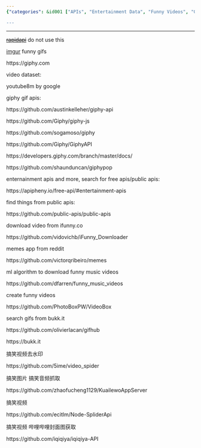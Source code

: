```yaml
---
{"categories": &id001 ["APIs", "Entertainment Data", "Funny Videos", "GIFs", "Memes", "Imgur", "Giphy"], "category": "APIs", "date": "2022-07-09 16:16:55", "description": "This article discusses APIs for accessing various forms of entertainment data, such as funny videos, GIFs, and memes from popular platforms like Imgur, Giphy, YouTube8M, ifunny.co, Reddit, and an ML algorithm specifically designed to identify humorous music videos.", "tags": *id001, "title": "Public APIs, GIF Websites Funny Video Sources"}

---
```


------

~~[rapidapi](https://rapidapi.com/)~~ do not use this

[imgur](https://pypi.org/project/imgur-scraper/) funny gifs

https://giphy.com

video dataset:

youtube8m by google

giphy gif apis:

https://github.com/austinkelleher/giphy-api

https://github.com/Giphy/giphy-js

https://github.com/sogamoso/giphy

https://github.com/Giphy/GiphyAPI

https://developers.giphy.com/branch/master/docs/

https://github.com/shaunduncan/giphypop

enternainment apis and more, search for free apis/public apis:

https://apipheny.io/free-api/#entertainment-apis

find things from public apis:

https://github.com/public-apis/public-apis

download video from ifunny.co

https://github.com/vidovichb/iFunny_Downloader

memes app from reddit

https://github.com/victorqribeiro/memes

ml algorithm to download funny music videos

https://github.com/dfarren/funny_music_videos

create funny videos

https://github.com/PhotoBoxPW/VideoBox

search gifs from bukk.it

https://github.com/olivierlacan/gifhub

https://bukk.it

搞笑视频去水印

https://github.com/5ime/video_spider

搞笑图片 搞笑音频抓取

https://github.com/zhaofucheng1129/KuailewoAppServer

搞笑视频

https://github.com/ecitlm/Node-SpliderApi

搞笑视频 哔哩哔哩封面图获取

https://github.com/iqiqiya/iqiqiya-API

